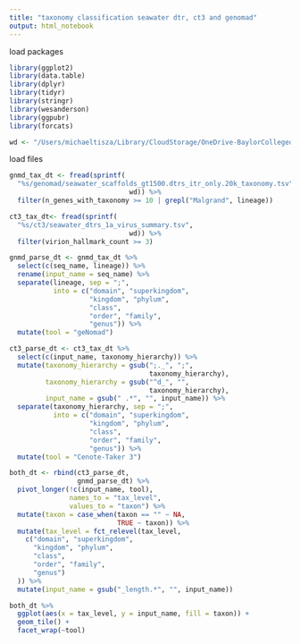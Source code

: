 ```yaml
---
title: "taxonomy classification seawater dtr, ct3 and genomad"
output: html_notebook
---
```



load packages
```r
library(ggplot2)
library(data.table)
library(dplyr)
library(tidyr)
library(stringr)
library(wesanderson)
library(ggpubr)
library(forcats)

```

```r
wd <- "/Users/michaeltisza/Library/CloudStorage/OneDrive-BaylorCollegeofMedicine/virus_annotation_benchmarks/real_data/seawater_dtrs"
```

load files

```r

gnmd_tax_dt <- fread(sprintf(
  "%s/genomad/seawater_scaffolds_gt1500.dtrs_itr_only.20k_taxonomy.tsv",
                              wd)) %>%
  filter(n_genes_with_taxonomy >= 10 | grepl("Malgrand", lineage))

ct3_tax_dt<- fread(sprintf(
  "%s/ct3/seawater_dtrs_1a_virus_summary.tsv",
                              wd)) %>%
  filter(virion_hallmark_count >= 3)


```

```r
gnmd_parse_dt <- gnmd_tax_dt %>%
  select(c(seq_name, lineage)) %>%
  rename(input_name = seq_name) %>%
  separate(lineage, sep = ";",
           into = c("domain", "superkingdom",
                    "kingdom", "phylum",
                    "class",
                    "order", "family",
                    "genus")) %>%
  mutate(tool = "geNomad")

```

```r
ct3_parse_dt <- ct3_tax_dt %>%
  select(c(input_name, taxonomy_hierarchy)) %>%
  mutate(taxonomy_hierarchy = gsub(";._", ";", 
                                   taxonomy_hierarchy),
         taxonomy_hierarchy = gsub("^d_", "", 
                                   taxonomy_hierarchy),
         input_name = gsub(" .*", "", input_name)) %>%
  separate(taxonomy_hierarchy, sep = ";",
           into = c("domain", "superkingdom",
                    "kingdom", "phylum",
                    "class",
                    "order", "family",
                    "genus")) %>%
  mutate(tool = "Cenote-Taker 3")


```

```r
both_dt <- rbind(ct3_parse_dt,
                 gnmd_parse_dt) %>%
  pivot_longer(!c(input_name, tool),
               names_to = "tax_level",
               values_to = "taxon") %>%
  mutate(taxon = case_when(taxon == "" ~ NA,
                           TRUE ~ taxon)) %>%
  mutate(tax_level = fct_relevel(tax_level,
    c("domain", "superkingdom",
      "kingdom", "phylum",
      "class",
      "order", "family",
      "genus")
  )) %>%
  mutate(input_name = gsub("_length.*", "", input_name))
```

```r
both_dt %>%
  ggplot(aes(x = tax_level, y = input_name, fill = taxon)) +
  geom_tile() +
  facet_wrap(~tool)
```








